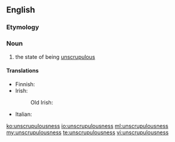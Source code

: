 ==English==

===Etymology===
{{suffix|unscrupulous|ness|lang=en}}

===Noun===
{{en-noun|-}}

# the state of being [[unscrupulous]]

====Translations====
{{trans-top|the state of being unscrupulous}}
* Finnish: {{t+|fi|raadollisuus}}
* Irish:
*: Old Irish: {{t|sga|éccubus|m}}
{{trans-mid}}
* Italian: {{t+|it|spregiudicatezza|f}}
{{trans-bottom}}

[[ko:unscrupulousness]]
[[io:unscrupulousness]]
[[ml:unscrupulousness]]
[[my:unscrupulousness]]
[[te:unscrupulousness]]
[[vi:unscrupulousness]]